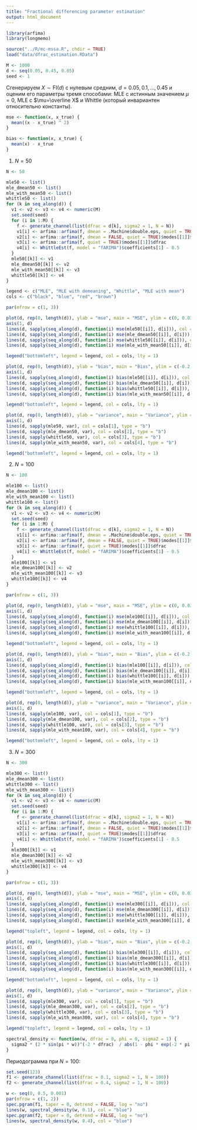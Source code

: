 ```yaml
---
title: "Fractional differencing parameter estimation"
output: html_document
---
```


```r
library(arfima)
library(longmemo)

source("../R/mc-mssa.R", chdir = TRUE)
load("data/dfrac_estimation.RData")
```

```r
M <- 1000
d <- seq(0.05, 0.45, 0.05)
seed <- 1
```
Сгенерируем $X\sim\mathrm{FI}(d)$ с нулевым средним, $d=0.05,0.1,\ldots,0.45$ и оценим его параметры тремя способами: MLE с истинным значением $\mu=0$, MLE с $\mu=\overline X$ и Whittle (который инвариантен относительно константы).

```r
mse <- function(x, x_true) {
  mean((x - x_true) ^ 2)
}

bias <- function(x, x_true) {
  mean(x) - x_true
}
```

1. $N=50$
```r
N <- 50

mle50 <- list()
mle_dmean50 <- list()
mle_with_mean50 <- list()
whittle50 <- list()
for (k in seq_along(d)) {
  v1 <- v2 <- v3 <- v4 <- numeric(M)
  set.seed(seed)
  for (i in 1:M) {
    f <- generate_channel(list(dfrac = d[k], sigma2 = 1, N = N))
    v1[i] <- arfima::arfima(f, dmean = .Machine$double.eps, quiet = TRUE)$modes[[1]]$dfrac
    v2[i] <- arfima::arfima(f, dmean = FALSE, quiet = TRUE)$modes[[1]]$dfrac
    v3[i] <- arfima::arfima(f, quiet = TRUE)$modes[[1]]$dfrac
    v4[i] <- WhittleEst(f, model = "fARIMA")$coefficients[1] - 0.5
  }
  mle50[[k]] <- v1
  mle_dmean50[[k]] <- v2
  mle_with_mean50[[k]] <- v3
  whittle50[[k]] <- v4
}
```

```r
legend <- c("MLE", "MLE with demeaning", "Whittle", "MLE with mean")
cols <- c("black", "blue", "red", "brown")

par(mfrow = c(1, 3))

plot(d, rep(0, length(d)), ylab = "mse", main = "MSE", ylim = c(0, 0.03), type = "l", lty = 2, xaxt = "n")
axis(1, d)
lines(d, sapply(seq_along(d), function(i) mse(mle50[[i]], d[i])), col = cols[1], type = "b")
lines(d, sapply(seq_along(d), function(i) mse(mle_dmean50[[i]], d[i])), col = cols[2], type = "b")
lines(d, sapply(seq_along(d), function(i) mse(whittle50[[i]], d[i])), col = cols[3], type = "b")
lines(d, sapply(seq_along(d), function(i) mse(mle_with_mean50[[i]], d[i])), col = cols[4], type = "b")

legend("bottomleft", legend = legend, col = cols, lty = 1)

plot(d, rep(0, length(d)), ylab = "bias", main = "Bias", ylim = c(-0.2, 0), type = "l", lty = 2, xaxt = "n")
axis(1, d)
lines(d, sapply(seq_along(d), function(i) bias(mle50[[i]], d[i])), col = cols[1], type = "b")
lines(d, sapply(seq_along(d), function(i) bias(mle_dmean50[[i]], d[i])), col = cols[2], type = "b")
lines(d, sapply(seq_along(d), function(i) bias(whittle50[[i]], d[i])), col = cols[3], type = "b")
lines(d, sapply(seq_along(d), function(i) bias(mle_with_mean50[[i]], d[i])), col = cols[4], type = "b")

legend("bottomleft", legend = legend, col = cols, lty = 1)

plot(d, rep(0, length(d)), ylab = "variance", main = "Variance", ylim = c(0, 0.03), type = "l", lty = 2, xaxt = "n")
axis(1, d)
lines(d, sapply(mle50, var), col = cols[1], type = "b")
lines(d, sapply(mle_dmean50, var), col = cols[2], type = "b")
lines(d, sapply(whittle50, var), col = cols[3], type = "b")
lines(d, sapply(mle_with_mean50, var), col = cols[4], type = "b")

legend("bottomleft", legend = legend, col = cols, lty = 1)
```

2. $N=100$

```r
N <- 100

mle100 <- list()
mle_dmean100 <- list()
mle_with_mean100 <- list()
whittle100 <- list()
for (k in seq_along(d)) {
  v1 <- v2 <- v3 <- v4 <- numeric(M)
  set.seed(seed)
  for (i in 1:M) {
    f <- generate_channel(list(dfrac = d[k], sigma2 = 1, N = N))
    v1[i] <- arfima::arfima(f, dmean = .Machine$double.eps, quiet = TRUE)$modes[[1]]$dfrac
    v2[i] <- arfima::arfima(f, dmean = FALSE, quiet = TRUE)$modes[[1]]$dfrac
    v3[i] <- arfima::arfima(f, quiet = TRUE)$modes[[1]]$dfrac
    v4[i] <- WhittleEst(f, model = "fARIMA")$coefficients[1] - 0.5
  }
  mle100[[k]] <- v1
  mle_dmean100[[k]] <- v2
  mle_with_mean100[[k]] <- v3
  whittle100[[k]] <- v4
}
```

```r
par(mfrow = c(1, 3))

plot(d, rep(0, length(d)), ylab = "mse", main = "MSE", ylim = c(0, 0.03), type = "l", lty = 2, xaxt = "n")
axis(1, d)
lines(d, sapply(seq_along(d), function(i) mse(mle100[[i]], d[i])), col = cols[1], type = "b")
lines(d, sapply(seq_along(d), function(i) mse(mle_dmean100[[i]], d[i])), col = cols[2], type = "b")
lines(d, sapply(seq_along(d), function(i) mse(whittle100[[i]], d[i])), col = cols[3], type = "b")
lines(d, sapply(seq_along(d), function(i) mse(mle_with_mean100[[i]], d[i])), col = cols[4], type = "b")

legend("bottomleft", legend = legend, col = cols, lty = 1)

plot(d, rep(0, length(d)), ylab = "bias", main = "Bias", ylim = c(-0.2, 0), type = "l", lty = 2, xaxt = "n")
axis(1, d)
lines(d, sapply(seq_along(d), function(i) bias(mle100[[i]], d[i])), col = cols[1], type = "b")
lines(d, sapply(seq_along(d), function(i) bias(mle_dmean100[[i]], d[i])), col = cols[2], type = "b")
lines(d, sapply(seq_along(d), function(i) bias(whittle100[[i]], d[i])), col = cols[3], type = "b")
lines(d, sapply(seq_along(d), function(i) bias(mle_with_mean100[[i]], d[i])), col = cols[4], type = "b")

legend("bottomleft", legend = legend, col = cols, lty = 1)

plot(d, rep(0, length(d)), ylab = "variance", main = "Variance", ylim = c(0, 0.03), type = "l", lty = 2, xaxt = "n")
axis(1, d)
lines(d, sapply(mle100, var), col = cols[1], type = "b")
lines(d, sapply(mle_dmean100, var), col = cols[2], type = "b")
lines(d, sapply(whittle100, var), col = cols[3], type = "b")
lines(d, sapply(mle_with_mean100, var), col = cols[4], type = "b")

legend("bottomleft", legend = legend, col = cols, lty = 1)
```

3. $N=300$

```r
N <- 300

mle300 <- list()
mle_dmean300 <- list()
whittle300 <- list()
mle_with_mean300 <- list()
for (k in seq_along(d)) {
  v1 <- v2 <- v3 <- v4 <- numeric(M)
  set.seed(seed)
  for (i in 1:M) {
    f <- generate_channel(list(dfrac = d[k], sigma2 = 1, N = N))
    v1[i] <- arfima::arfima(f, dmean = .Machine$double.eps, quiet = TRUE)$modes[[1]]$dfrac
    v2[i] <- arfima::arfima(f, dmean = FALSE, quiet = TRUE)$modes[[1]]$dfrac
    v3[i] <- arfima::arfima(f, quiet = TRUE)$modes[[1]]$dfrac
    v4[i] <- WhittleEst(f, model = "fARIMA")$coefficients[1] - 0.5
  }
  mle300[[k]] <- v1
  mle_dmean300[[k]] <- v2
  mle_with_mean300[[k]] <- v3
  whittle300[[k]] <- v4
}
```

```r
par(mfrow = c(1, 3))

plot(d, rep(0, length(d)), ylab = "mse", main = "MSE", ylim = c(0, 0.03), type = 'l', lty = 2, xaxt = "n")
axis(1, d)
lines(d, sapply(seq_along(d), function(i) mse(mle300[[i]], d[i])), col = cols[1], type = "b")
lines(d, sapply(seq_along(d), function(i) mse(mle_dmean300[[i]], d[i])), col = cols[2], type = "b")
lines(d, sapply(seq_along(d), function(i) mse(whittle300[[i]], d[i])), col = cols[3], type = "b")
lines(d, sapply(seq_along(d), function(i) mse(mle_with_mean300[[i]], d[i])), col = cols[4], type = "b")

legend("topleft", legend = legend, col = cols, lty = 1)

plot(d, rep(0, length(d)), ylab = "bias", main = "Bias", ylim = c(-0.2, 0), type = 'l', lty = 2, xaxt = "n")
axis(1, d)
lines(d, sapply(seq_along(d), function(i) bias(mle300[[i]], d[i])), col = cols[1], type = "b")
lines(d, sapply(seq_along(d), function(i) bias(mle_dmean300[[i]], d[i])), col = cols[2], type = "b")
lines(d, sapply(seq_along(d), function(i) bias(whittle300[[i]], d[i])), col = cols[3], type = "b")
lines(d, sapply(seq_along(d), function(i) bias(mle_with_mean300[[i]], d[i])), col = cols[4], type = "b")

legend("bottomleft", legend = legend, col = cols, lty = 1)

plot(d, rep(0, length(d)), ylab = "variance", main = "Variance", ylim = c(0, 0.03), type = 'l', lty = 2, xaxt = "n")
axis(1, d)
lines(d, sapply(mle300, var), col = cols[1], type = "b")
lines(d, sapply(mle_dmean300, var), col = cols[2], type = "b")
lines(d, sapply(whittle300, var), col = cols[3], type = "b")
lines(d, sapply(mle_with_mean300, var), col = cols[4], type = "b")

legend("topleft", legend = legend, col = cols, lty = 1)
```

```r
spectral_density <- function(w, dfrac = 0, phi = 0, sigma2 = 1) {
  sigma2 * (2 * sin(pi * w))^(-2 * dfrac)  / abs(1 - phi * exp(-2 * pi * w))^2
}
```

Периодограмма при $N=100$:
```r
set.seed(123)
f1 <- generate_channel(list(dfrac = 0.1, sigma2 = 1, N = 100))
f2 <- generate_channel(list(dfrac = 0.4, sigma2 = 1, N = 100))

w <- seq(0, 0.5, 0.001)
par(mfrow = c(1, 2))
spec.pgram(f1, taper = 0, detrend = FALSE, log = "no")
lines(w, spectral_density(w, 0.1), col = "blue")
spec.pgram(f2, taper = 0, detrend = FALSE, log = "no")
lines(w, spectral_density(w, 0.4), col = "blue")
```



